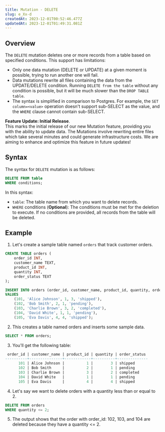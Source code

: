 ```yaml
---
title: Mutation - DELETE
slug: e_Xx-d
createdAt: 2023-12-01T00:52:46.477Z
updatedAt: 2023-12-01T01:49:31.081Z
---
```


## **Overview**

The `DELETE` mutation deletes one or more records from a table based on specified conditions. This support has limitations:
- Only one data mutation (DELETE or UPDATE) at a given moment is possible, trying to run another one will fail.
- Data mutations rewrite all files containing the data from the UPDATE/DELETE condition. Running `DELETE from the table` without any condition is possible, but it will be much slower than the `DROP TABLE table`.
- The syntax is simplified in comparison to Postgres. For example, the `SET column=<value>` operation doesn't support sub-SELECT as the value, and the `WHERE` clause cannot contain sub-SELECT.

<Check>**Feature Update: Initial Release**. <br />
This marks the initial release of our new Mutation feature, providing you with the ability to update data. The Mutations involve rewriting entire files which take several minutes and could generate infrastructure costs. We are aiming to enhance and optimize this feature in future updates!</Check>

## **Syntax**
The syntax for `DELETE` mutation is as follows:

```sql
DELETE FROM table
WHERE conditions;
```
In this syntax:
- `table`: The table name from which you want to delete records.
- `WHERE` conditions (**Optional**): The conditions must be met for the deletion to execute. If no conditions are provided, all records from the table will be deleted.

## **Example**
1. Let's create a sample table named `orders` that track customer orders.

```sql
CREATE TABLE orders (
    order_id INT,
    customer_name TEXT,
    product_id INT,
    quantity INT,
    order_status TEXT
);

INSERT INTO orders (order_id, customer_name, product_id, quantity, order_status)
VALUES
    (101, 'Alice Johnson', 1, 3, 'shipped'),
    (102, 'Bob Smith', 2, 1, 'pending'),
    (103, 'Charlie Brown', 3, 2, 'completed'),
    (104, 'David White', 1, 1, 'pending'),
    (105, 'Eva Davis', 4, 4, 'shipped');
```

2. This creates a table named orders and inserts some sample data.

```sql
SELECT * FROM orders;
```

3. You'll get the following table:
```sql
 order_id | customer_name | product_id | quantity | order_status 
----------+---------------+------------+----------+--------------
      101 | Alice Johnson |          1 |        3 | shipped
      102 | Bob Smith     |          2 |        1 | pending
      103 | Charlie Brown |          3 |        2 | completed
      104 | David White   |          1 |        1 | pending
      105 | Eva Davis     |          4 |        4 | shipped
```

4. Let's say we want to delete orders with a quantity less than or equal to 2.
```sql
DELETE FROM orders
WHERE quantity <= 2;
```
5. The output shows that the order with order_id: 102, 103, and 104 are deleted because they have a quantity <= 2.


















